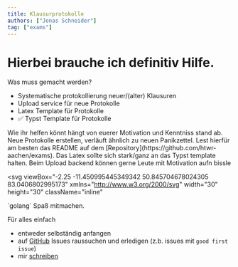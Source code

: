 ```yaml
---
title: Klausurprotokolle
authors: ["Jonas Schneider"]
tag: ["exams"]
---
```


# Hierbei brauche ich definitiv Hilfe.

Was muss gemacht werden?

- Systematische protokollierung neuer/(alter) Klausuren
- Upload service für neue Protokolle
- Latex Template für Protokolle
- ✅ Typst Template für Protokolle

<div className="inline">
  Wie ihr helfen könnt hängt von euerer Motivation und Kenntniss stand ab. Neue
  Protokolle erstellen, verläuft ähnlich zu neuen Panikzettel. Lest hierfür am
  besten das README auf dem [Repository](https://github.com/htwr-aachen/exams).
  Das Latex sollte sich stark/ganz an das Typst template halten. Beim Upload
  backend können gerne Leute mit Motivation aufn bissle
</div>

<svg
  viewBox="-2.25 -11.450995445349342 50.845704678024305 83.0406802995173"
  xmlns="http://www.w3.org/2000/svg"
  width="30"
  height="30"
  className="inline"
>
  <g transform="translate(8)">
    <path
      d="M.62 34.63c.09 1.89 2 1 2.83.42s1-.09 1.12-1.2a18.13 18.13 0 0 0 .09-2.18 5.35 5.35 0 0 0-3.57.91c-.52.38-1.49 1.58-.48 2"
      fill="#f6d2a2"
    />
    <path
      d="M1.6 36a1.2 1.2 0 0 1-.54-.12 1.24 1.24 0 0 1-.62-1.1.82.82 0 0 1-.45-.65 2.3 2.3 0 0 1 1-1.66 5.5 5.5 0 0 1 3.69-.94h.15v.15a13 13 0 0 1-.05 1.71v.5c-.05.78-.2.9-.6 1a2.23 2.23 0 0 0-.6.29A4.09 4.09 0 0 1 1.6 36zm2.54-4.13a5 5 0 0 0-2.94.9 2 2 0 0 0-.84 1.34.5.5 0 0 0 .34.41h.1v.11a1 1 0 0 0 .42.9 2.62 2.62 0 0 0 2.13-.62 2.58 2.58 0 0 1 .68-.34c.26-.09.32-.11.36-.73v-.5a14 14 0 0 0 .06-1.5h-.31z"
      fill="#010101"
    />
    <path d="M.62 34.63a1.49 1.49 0 0 0 .75-.42" fill="#c7b199" />
    <path
      d="M.62 34.81a.183.183 0 0 1-.11-.35h.12a1.08 1.08 0 0 0 .55-.32.182.182 0 1 1 .29.22 1.4 1.4 0 0 1-.72.44H.62z"
      fill="#010101"
    />
    <path d="M4.98 12.14c-7.23-2-1.85-11.23 4-7.45z" fill="#74cddd" />
    <path
      d="M5.07 12.35h-.14c-2.06-.58-3.33-1.8-3.57-3.43A4.79 4.79 0 0 1 3.59 4.4a4.84 4.84 0 0 1 5.44.18l.14.09zm1-8.38a4.23 4.23 0 0 0-2.31.69 4.42 4.42 0 0 0-2.07 4.17c.22 1.45 1.34 2.55 3.17 3.1l3.8-7.17A5 5 0 0 0 6.1 4z"
      fill="#010101"
    />
    <path d="M37.1 4c5.72-4 10.89 5 4.24 7.33z" fill="#74cddd" />
    <path
      d="M41.26 11.55l-4.4-7.6.13-.09a4.72 4.72 0 0 1 5.25-.44 4.85 4.85 0 0 1 2.39 4.48c-.1 1-.64 2.71-3.23 3.6zm-3.92-7.5l4.08 7.06a3.91 3.91 0 0 0 2.85-3.24 4.48 4.48 0 0 0-2.21-4.15 4.25 4.25 0 0 0-4.72.33z"
      fill="#010101"
    />
    <path
      d="M38.33 57.87c1.45.9 4.11 3.62 1.93 4.94-2.09 1.92-3.27-2.11-5.11-2.66a5.09 5.09 0 0 1 3.18-2.28z"
      fill="#f6d2a2"
    />
    <path
      d="M39.15 63.5h-.08c-.83-.05-1.51-.86-2.17-1.63a4.66 4.66 0 0 0-1.8-1.55l-.24-.07.15-.25a5.31 5.31 0 0 1 3.29-2.35h.13c.93.58 2.85 2.26 2.84 3.78a1.67 1.67 0 0 1-.9 1.45 1.81 1.81 0 0 1-1.22.62zm-3.72-3.44a5.73 5.73 0 0 1 1.73 1.57 3.49 3.49 0 0 0 1.92 1.51 1.43 1.43 0 0 0 1-.47 1.32 1.32 0 0 0 .74-1.16c0-1.22-1.54-2.75-2.61-3.44a4.7 4.7 0 0 0-2.77 1.99z"
      fill="#010101"
    />
    <path
      d="M40.26 63a.18.18 0 0 1-.16-.1 6.67 6.67 0 0 1-.28-.68 3 3 0 0 0-.66-1.22.18.18 0 1 1 .25-.26 3.31 3.31 0 0 1 .74 1.32 6.41 6.41 0 0 0 .27.64.18.18 0 0 1-.08.24z"
      fill="#010101"
    />
    <path
      d="M12.36 60.94c-1.71.26-2.67 1.8-4.09 2.58a1.24 1.24 0 0 1-2-.47.65.65 0 0 1-.52-.24c-1.24-2 1.29-3.39 2.62-4.37 1.87-.36 3.02 1.23 3.99 2.5z"
      fill="#f6d2a2"
    />
    <path
      d="M7.37 64a1.22 1.22 0 0 1-.32 0 1.48 1.48 0 0 1-.87-.75.6.6 0 0 1-.49-.26c-1.2-1.89.84-3.32 2.19-4.27l.47-.34c1.89-.38 3.09 1.18 4.05 2.44l.27.36h-.3a5.17 5.17 0 0 0-2.53 1.45 9.19 9.19 0 0 1-1.5 1.12 2 2 0 0 1-.97.25zm-1.2-1.16a.49.49 0 0 1 .21 0h.05l.08.16a1.16 1.16 0 0 0 .67.61 1.37 1.37 0 0 0 1-.24 8.93 8.93 0 0 0 1.45-1.08 6 6 0 0 1 2.41-1.47c-.92-1.2-2-2.5-3.57-2.2l-.45.32c-1.38 1-3.09 2.18-2.1 3.77a.29.29 0 0 0 .21.14z"
      fill="#010101"
    />
    <path
      d="M6.3 63.24a.18.18 0 0 1-.18-.24 2.74 2.74 0 0 1 .58-1.31 4.22 4.22 0 0 0 .38-.63.181.181 0 0 1 .33.15 4.56 4.56 0 0 1-.41.69 2.43 2.43 0 0 0-.49 1.17.18.18 0 0 1-.21.17zM5.28 9.6c-1-.5-1.65-1.19-1.07-2.29s1.54-.91 2.5-.41zM39.83 8.64c1-.5 1.65-1.19 1.07-2.29s-1.54-.91-2.5-.41z"
      fill="#010101"
    />
    <path
      d="M46.4 34.39c-.09 1.89-2 1-2.83.42s-1-.09-1.12-1.2a18.13 18.13 0 0 1-.09-2.18 5.35 5.35 0 0 1 3.57.91c.52.38 1.49 1.58.48 2"
      fill="#f6d2a2"
    />
    <path
      d="M45.42 35.72a4.09 4.09 0 0 1-1.91-.72 2.23 2.23 0 0 0-.6-.29c-.4-.14-.55-.26-.6-1v-.5a13 13 0 0 1-.05-1.71v-.24h.15a5.5 5.5 0 0 1 3.69.94 2.3 2.3 0 0 1 1 1.66.82.82 0 0 1-.45.65 1.24 1.24 0 0 1-.62 1.1 1.21 1.21 0 0 1-.61.11zm-2.91-4.12a14.05 14.05 0 0 0 .06 1.5v.5c0 .61.09.63.36.73a2.58 2.58 0 0 1 .68.34 2.61 2.61 0 0 0 2.13.62 1 1 0 0 0 .42-.9v-.12h.1a.5.5 0 0 0 .34-.41 2 2 0 0 0-.84-1.34 5.1 5.1 0 0 0-3.25-.92z"
      fill="#010101"
    />
    <path d="M46.4 34.39a1.49 1.49 0 0 1-.75-.39" fill="#c7b199" />
    <path
      d="M46.4 34.57h-.19a1.4 1.4 0 0 1-.7-.5.182.182 0 1 1 .29-.22 1.08 1.08 0 0 0 .55.32h.12a.203.203 0 0 1-.07.4z"
      fill="#010101"
    />
    <path
      d="M22.79.18c7.24 0 14 1 17.56 8 3.17 7.79 2 16.2 2.53 24.43.42 7.07 1.34 15.24-1.94 21.8-3.43 6.88-12.09 8.59-19.19 8.36-5.58-.2-12.32-2-15.47-7.12-3.7-6-1.95-14.88-1.68-21.53.32-7.88-2.14-15.79.45-23.51C7.74 2.61 14.98.8 22.78.18"
      fill="#74cddd"
    />
    <path
      d="M22.98 63h-1.24a26.39 26.39 0 0 1-8.71-1.74 13.93 13.93 0 0 1-6.91-5.47c-3-4.84-2.46-11.52-2-17.42.12-1.48.23-2.89.28-4.21a67.83 67.83 0 0 0-.36-8.38c-.42-5-.86-10.17.82-15.18a13.28 13.28 0 0 1 7-8.09c2.7-1.32 6-2.08 10.85-2.46C29.85 0 36.89 1 40.51 8.09c2.32 5.7 2.35 11.82 2.39 17.74 0 2.22 0 4.51.16 6.75 0 .68.08 1.37.13 2.06.42 6.49.9 13.86-2.09 19.82C37.36 61.92 27.96 63 22.98 63zM22.79.36C15.26 1 7.92 2.62 5.22 10.67c-1.66 4.94-1.22 10.07-.81 15a68.09 68.09 0 0 1 .36 8.42c-.05 1.33-.17 2.74-.28 4.23-.46 5.84-1 12.47 1.93 17.2 1.23 2 5.19 6.67 15.33 7 4.39.16 15-.34 19-8.28 2.94-5.88 2.47-13.19 2.05-19.64 0-.7-.09-1.39-.13-2.06-.11-2.18-.16-4.48-.16-6.7 0-5.88-.06-12-2.36-17.6a12.87 12.87 0 0 0-7.29-6.51A29.9 29.9 0 0 0 22.79.36z"
      fill="#010101"
    />
    <path
      d="M24.06 9.89c1.3 7.55 13.64 5.56 11.87-2.06C34.34 1 23.63 2.89 24.06 9.89"
      fill="#fff"
    />
    <path
      d="M29.93 14.82a6.91 6.91 0 0 1-2.26-.37 5.59 5.59 0 0 1-3.78-4.53 5.76 5.76 0 0 1 1.56-4.44 6.81 6.81 0 0 1 4-2 6.4 6.4 0 0 1 4.06.7 5.45 5.45 0 0 1 2.59 3.61 5.28 5.28 0 0 1-1.54 5.36 7 7 0 0 1-4.63 1.67zm-5.69-4.95a5.25 5.25 0 0 0 3.55 4.25 6.83 6.83 0 0 0 6.55-1.24 5 5 0 0 0 1.43-5 5.34 5.34 0 0 0-6.26-4.06 5.77 5.77 0 0 0-5.27 6.05z"
      fill="#010101"
    />
    <path
      d="M9.31 11.12c1.68 6.57 12.2 4.88 11.81-1.71C20.65 1.51 7.7 3 9.31 11.12"
      fill="#fff"
    />
    <path
      d="M14.93 15.45a6.46 6.46 0 0 1-3.07-.75 5.45 5.45 0 0 1-2.71-3.55 5.51 5.51 0 0 1 1.88-5.65 7.1 7.1 0 0 1 7.06-.9 5.34 5.34 0 0 1 3.2 4.8c.21 3.5-2.57 5.54-5.23 6a7.31 7.31 0 0 1-1.13.05zm-5.42-4.37a5.46 5.46 0 0 0 6.53 4c2.52-.4 5.15-2.32 4.95-5.61a5 5 0 0 0-3-4.52 6.75 6.75 0 0 0-6.71.86 5.19 5.19 0 0 0-1.77 5.27z"
      fill="#010101"
    />
    <path
      d="M25.51 19a17 17 0 0 1 0 3.13 2 2 0 0 1-1.17.72 1.72 1.72 0 0 1-1.31-1 22.22 22.22 0 0 1 .09-3.54z"
      fill="#fff"
    />
    <path
      d="M24.45 23h-.05a1.89 1.89 0 0 1-1.45-1.13 11.88 11.88 0 0 1 0-2.43c0-.37.06-.76.07-1.14V18l2.7.83V19c0 .32 0 .66.05 1a8.57 8.57 0 0 1 0 2.15v.05a1.5 1.5 0 0 1-.95.68l-.31.12zm-1.16-1.26a1.53 1.53 0 0 0 1.12.89l.28-.11a1.2 1.2 0 0 0 .73-.52 8.43 8.43 0 0 0 0-2c0-.31 0-.61-.05-.91l-2-.61c0 .31 0 .62-.06.92a11.54 11.54 0 0 0-.03 2.33z"
      fill="#010101"
    />
    <ellipse cx="12.21" cy="10.04" fill="#010101" rx="1.78" ry="1.93" />
    <ellipse cx="13.02" cy="10.48" fill="#fff" rx=".42" ry=".49" />
    <ellipse cx="27.11" cy="9.56" fill="#010101" rx="1.75" ry="1.93" />
    <ellipse cx="27.9" cy="10" fill="#fff" rx=".41" ry=".49" />
    <path
      d="M20.51 18.85c-.78 1.88.43 5.64 2.54 2.87a22.22 22.22 0 0 1 .09-3.54z"
      fill="#fff"
    />
    <path
      d="M21.6 22.89a1 1 0 0 1-.52-.14c-.85-.49-1.38-2.5-.78-4v-.08l3-.76v.24c0 .39 0 .78-.07 1.15a11.43 11.43 0 0 0 0 2.36v.13a2.11 2.11 0 0 1-1.63 1.1zM20.61 19c-.43 1.17-.09 3 .66 3.43.54.31 1.14-.23 1.56-.77a12.23 12.23 0 0 1 0-2.36c0-.29 0-.6.06-.9z"
      fill="#010101"
    />
    <path
      d="M20.74 15.23a2.29 2.29 0 0 0-1.88 3.2c1 1.8 3.22-.16 4.6 0 1.59 0 2.9 1.68 4.18.3 1.42-1.54-.61-3-2.2-3.71z"
      fill="#f6d2a2"
    />
    <path
      d="M26.51 19.49a4 4 0 0 1-1.46-.41 4.41 4.41 0 0 0-1.58-.44 4 4 0 0 0-1.66.36c-1.12.39-2.39.83-3.11-.46a2.16 2.16 0 0 1 0-2.1 2.56 2.56 0 0 1 2-1.37l4.81-.21c1.18.5 2.53 1.41 2.76 2.47a1.91 1.91 0 0 1-1.76 2.16zm-3-1.21a4.7 4.7 0 0 1 1.7.47c.9.38 1.61.67 2.33-.11a1.33 1.33 0 0 0 .41-1.21c-.2-.92-1.47-1.76-2.51-2.2l-4.65.19a2.22 2.22 0 0 0-1.7 1.18 1.81 1.81 0 0 0 0 1.75c.57 1 1.59.67 2.68.3a4.24 4.24 0 0 1 1.74-.37z"
      fill="#231f20"
    />
    <path
      d="M20.51 15.16c-.11-2.5 4.67-2.82 5.23-.72s-5 2.58-5.23.72z"
      fill="#010101"
    />
  </g>
</svg>
<div className="inline">`golang` Spaß mitmachen.</div>

Für alles einfach

- entweder selbständig anfangen
- auf [GitHub](https://github.com/htwr-aachen/exams) Issues raussuchen und erledigen (z.b. issues mit `good first issue`)
- mir [schreiben](/contact)
